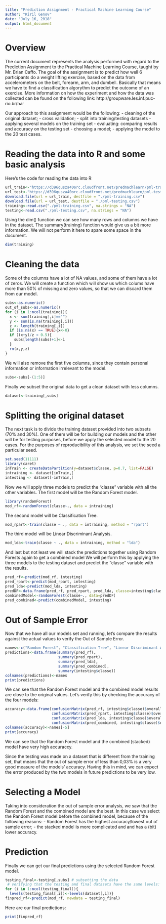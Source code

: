 ```yaml
---
title: "Prediction Assignment - Practical Machine Learning Course"
author: "Kiril Genov"
date: "July 16, 2018"
output: html_document
---
```


# Overview
The current document represents the analysis performed with regard to the Prediction Assignment to the Practical Machine Learning Course, taught by Mr. Brian Caffo.
The goal of the assignment is to predict how well 6 participants do a weight lifting exercise, based on the data from accelerometers on the belt, forearm, arm, and dumbell. Basically that means we have to find a classification algorythm to predict the outcome of an exercise.
More information on how the experiment and how the data was collected can be found on the following link: http://groupware.les.inf.puc-rio.br/har

Our approach to this assignment would be the following:
- cleaning of the original dataset;
- cross validation;
  - split into training/testing datasets
  - applying several models on the training set
  - evaluating: comparing results and accuracy on the testing set
- choosing a model;
- applying the model to the 20 test cases.

# Reading the data into R and some basic analysis
Here's the code for reading the data into R

```r
url_train<-"https://d396qusza40orc.cloudfront.net/predmachlearn/pml-training.csv"
url_test<-"https://d396qusza40orc.cloudfront.net/predmachlearn/pml-testing.csv"
download.file(url = url_train, destfile = "./pml-training.csv")
download.file(url = url_test, destfile = "./pml-testing.csv")
training<-read.csv("./pml-training.csv", na.strings = "NA")
testing<-read.csv("./pml-testing.csv", na.strings = "NA")
```

Using the dim() function we can see how many rows and columns we have in the dataset. The summary(training) function would give us a bit more information. We will not perform it here to spare some space in the document.
```r
dim(training)
```

# Cleaning the data
Some of the columns have a lot of NA values, and some of them have a lot of zeros. We will create a function which will show us which colums have more than 50% of missing and zero values, so that we can discard them from our model.
```r
subs<-as.numeric()
out_of_subs<-as.numeric()
for (i in 1:ncol(training)){
  x <- sum(training[,i]=="")
  y <- sum(is.na(training[,i]))
  z <- length(training[,i])
  if (is.na(x) == TRUE){x<-0}
  if ((x+y)/z < 0.5){
    subs[length(subs)+1]<-i
  }
  rm(x,y,z)
}
``` 

We will also remove the first five columns, since they contain personal information or information irrelevant to the model.
```r
subs<-subs[-(1:5)]
```

Finally we subset the original data to get a clean dataset with less columns.
```r
dataset<-training[,subs]
```

# Splitting the original dataset
The next task is to divide the training dataset provided into two subsets (70% and 30%). One of them will be for building our models and the other will be for testing purposes, before we apply the selected model to the 20 cases.
For the purposes of reproducibility of this analysis, we set the seed a particular seed.
```r
set.seed(11111)
library(caret)
inTrain <- createDataPartition(y=dataset$classe, p=0.7, list=FALSE)
intraining <- dataset[inTrain,]
intesting <- dataset[-inTrain,]
```

Now we will apply three models to predict the "classe" variable with all the other variables.
The first model will be the Random Forest model.
```r
library(randomForest)
mod_rf<-randomForest(classe~., data = intraining)
```

The second model will be Classification Tree.
```r
mod_rpart<-train(classe ~ ., data = intraining, method = "rpart")
```

The third model will be Linear Discriminant Analysis.
```r
mod_lda<-train(classe ~ ., data = intraining, method = "lda")
```

And last but not least we will stack the predictions together using Random Forests again to get a combined model
We will perform this by applying the three models to the testing dataset and predict the "classe" variable with the results.
```r
pred_rf<-predict(mod_rf, intesting)
pred_rpart<-predict(mod_rpart, intesting)
pred_lda<-predict(mod_lda, intesting)
predDF<-data.frame(pred_rf, pred_rpart, pred_lda, classe=intesting$classe)
combinedModel<-randomForest(classe~., data=predDF)
pred_combined<-predict(combinedModel, intesting)
```

# Out of Sample Error
Now that we have all our models set and running, let's compare the results against the actual values to verify the Out of Sample Error.
```r
names<-c("Random Forest", "Classification Tree", "Linear Discriminant Analysis", "Combined Model", "Actual Values")
predictions<-data.frame(summary(pred_rf),
                        summary(pred_rpart),
                        summary(pred_lda),
                        summary(pred_combined),
                        summary(intesting$classe))
colnames(predictions)<-names
print(predictions)
```

We can see that the Random Forest model and the combined model results are close to the original values. Let's verify this by checking the accuracy of the four models:
```r
accuracy<-data.frame(confusionMatrix(pred_rf, intesting$classe)$overall[1],
                     confusionMatrix(pred_rpart, intesting$classe)$overall[1],
                     confusionMatrix(pred_lda, intesting$classe)$overall[1],
                     confusionMatrix(pred_combined, intesting$classe)$overall[1])
colnames(accuracy)<-names[-5]
print(accuracy)
```

We can see that the Random Forest model and the combined (stacked) model have very high accuraccy. 

Since the testing was made on a dataset that is different from the training set, that means that the out of sample error of less than 0,03% is a very good measure of the models' accuracy. Having this in mind, we can expect the error produced by the two models in future predictions to be very low.

# Selecting a Model
Taking into consideration the out of sample error analysis, we saw that the Random Forest and the combined model are the best.
In this case we select the Random Forest model before the combined model, because of the following reasons:
- Random Forest has the highest accuracy/lowest out of sample error;
- the stacked model is more complicated and and has a (bit) lower accuracy.

# Prediction
Finally we can get our final predictions using the selected Random Forest model.
```r
testing_final<-testing[,subs] # subsetting the data 
 # verifying that the testing and final datasets have the same levels:
for (i in 1:ncol(testing_final)){
  levels(testing_final[,i])<-levels(dataset[,i])}
finpred_rf<-predict(mod_rf, newdata = testing_final)
```

Here are our final predictions:
```r
print(finpred_rf)
```

